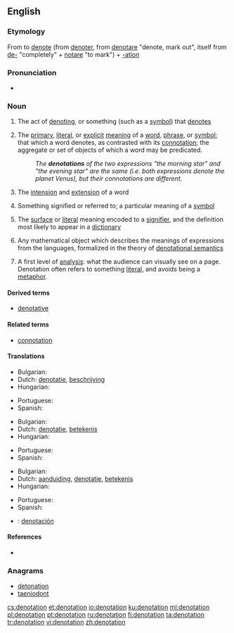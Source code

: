==English==
{{wikipedia}}

===Etymology===
From to [[denote]] (from {{etyl|frm}} [[denoter]], from {{etyl|la}} [[denotare]] "denote, mark out", itself from [[de-]] "completely" + [[notare]] "to mark") + [[-ation]]

===Pronunciation===
* {{rhymes|eɪʃən}}

===Noun===
{{en-noun}}

# The act of [[denoting]], or something (such as a [[symbol]]) that [[denote]]s
# {{logic|linguistics|semiotics}} The [[primary]], [[literal]], or [[explicit]] [[meaning]] of a [[word]], [[phrase]], or [[symbol]]; that which a word denotes, as contrasted with its [[connotation]]; the aggregate or set of objects of which a word may be predicated.
#: ''The '''denotations''' of the two expressions "the morning star" and "the evening star" are the same (i.e. both expressions denote the planet Venus), but their connotations are different.''
# {{philosophy|logic}} The [[intension]] and [[extension]] of a word
# {{semantics}} Something signified or referred to; a particular meaning of a [[symbol]]
# {{semiotics}} The [[surface]] or [[literal]] meaning encoded to a [[signifier]], and the definition most likely to appear in a [[dictionary]]
# {{computer science}} Any mathematical object which describes the meanings of expressions from the languages, formalized in the theory of [[denotational semantics]]
# {{context|media-studies}} A first level of [[analysis]]: what the audience can visually see on a page. Denotation often refers to something [[literal]], and avoids being a [[metaphor]].

====Derived terms====
* [[denotative]]

====Related terms====
* [[connotation]]

====Translations====
{{trans-top|act of denoting}}
* Bulgarian: {{t-|bg|означаване|n}}
* Dutch: [[denotatie]], [[beschrijving]]
* Hungarian: {{t+|hu|megjelölés}}
{{trans-mid}}
* Portuguese: {{t+|pt|denotação|f}}
* Spanish: {{t-|es|denotación|f}}
{{trans-bottom}}

{{trans-top|primary or explicit meaning}}
* Bulgarian: {{t-|bg|главно значение|n}}
* Dutch: [[denotatie]], [[betekenis]]
* Hungarian: {{t+|hu|jelentés}}
{{trans-mid}}
* Portuguese: {{t+|pt|denotação|f}}
* Spanish: {{t-|es|denotación|f}}
{{trans-bottom}}

{{trans-top|something signified or referred to}}
* Bulgarian: {{t+|bg|обозначение|n}}
* Dutch: [[aanduiding]], [[denotatie]], [[betekenis]]
* Hungarian: {{t+|hu|jel}}
{{trans-mid}}
* Portuguese: {{t+|pt|denotação|f}}
* Spanish: {{t-|es|denotación|f}}
{{trans-bottom}}

{{checktrans-top}}
* {{ttbc|es}}: [[denotación]]
{{trans-bottom}}

====References====
* {{R:OED2}}

===Anagrams===
* [[detonation#English|detonation]]
* [[taeniodont#English|taeniodont]]

[[cs:denotation]]
[[et:denotation]]
[[io:denotation]]
[[ku:denotation]]
[[ml:denotation]]
[[pl:denotation]]
[[pt:denotation]]
[[ru:denotation]]
[[fi:denotation]]
[[ta:denotation]]
[[tr:denotation]]
[[vi:denotation]]
[[zh:denotation]]